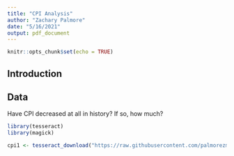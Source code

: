 ```yaml
---
title: "CPI Analysis"
author: "Zachary Palmore"
date: "5/16/2021"
output: pdf_document
---
```


```r
knitr::opts_chunk$set(echo = TRUE)
```

## Introduction 

## Data

Have CPI decreased at all in history? If so, how much? 


```r
library(tesseract)
library(magick)
```



```r
cpi1 <- tesseract_download("https://raw.githubusercontent.com/palmorezm/msds/main/621/Final/cpi_1913to1970.JPG")

```


